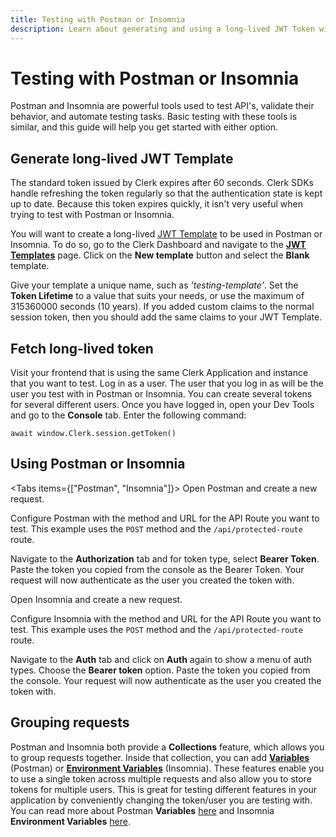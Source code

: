```yaml
---
title: Testing with Postman or Insomnia
description: Learn about generating and using a long-lived JWT Token with Postman or Insomnia.
---
```


# Testing with Postman or Insomnia

Postman and Insomnia are powerful tools used to test API's, validate their behavior, and automate testing tasks. Basic testing with these tools is similar, and this guide will help you get started with either option.

## Generate long-lived JWT Template

The standard token issued by Clerk expires after 60 seconds. Clerk SDKs handle refreshing the token regularly so that the authentication state is kept up to date. Because this token expires quickly, it isn't very useful when trying to test with Postman or Insomnia.

You will want to create a long-lived [JWT Template](/docs/backend-requests/making/jwt-templates) to be used in Postman or Insomnia. To do so, go to the Clerk Dashboard and navigate to the **[JWT Templates](https://dashboard.clerk.com/last-active?path=jwt-templates)** page. Click on the **New template** button and select the **Blank** template.

<Images
  src="/docs/images/testing/blank-jwt-template.webp"
  width={3024}
  height={1654}
  alt="The JWT Template page in the Clerk Dashboard. The 'New template' button was clicked, in the modal that opened, the 'Blank' template is hovered over."
/>

Give your template a unique name, such as *'testing-template'*. Set the **Token Lifetime** to a value that suits your needs, or use the maximum of 315360000 seconds (10 years). If you added custom claims to the normal session token, then you should add the same claims to your JWT Template.

<Images
  src="/docs/images/testing/testing-template.webp"
  width={2492}
  height={1400}
  alt="Creating a JWT Template in the Clerk Dashboard"
/>

## Fetch long-lived token

Visit your frontend that is using the same Clerk Application and instance that you want to test. Log in as a user. The user that you log in as will be the user you test with in Postman or Insomnia. You can create several tokens for several different users. Once you have logged in, open your Dev Tools and go to the **Console** tab. Enter the following command:

```
await window.Clerk.session.getToken()
```

<Images
src="/docs/images/testing/get-token-from-console.webp"
width={1075}
height={479}
alt="The Dev Tools Console with the command 'await window.Clerk.session.getToken()' entered. The token is logged to the console."
/>

## Using Postman or Insomnia

<Tabs items={["Postman", "Insomnia"]}>
  <Tab>
  Open Postman and create a new request.

  <Images
    src="/docs/images/testing/postman-new-request.webp"
    width={2552}
    height={1592}
    alt="The Postman app with a red arrow pointing at the plus icon in the top left corner."
  />

  Configure Postman with the method and URL for the API Route you want to test. This example uses the `POST` method and the `/api/protected-route` route. 

  <Images
    src="/docs/images/testing/postman-configure-request.webp"
    width={2552}
    height={1592}
    alt="The Postman app with a red box around the method and URL field."
  />

  Navigate to the **Authorization** tab and for token type, select **Bearer Token**. Paste the token you copied from the console as the Bearer Token. Your request will now authenticate as the user you created the token with.

  <Images
    src="/docs/images/testing/postman-bearer-token.webp"
    width={2552}
    height={1592}
    alt="The Postman app with the first red arrow pointing at the Authorization tab, the second red arrow pointing at the token type with 'Bearer token' chosen, and a third red arrow pointing at the token field with the token pasted in."
  />
  </Tab>

  <Tab>
  Open Insomnia and create a new request. 

  <Images
    src="/docs/images/testing/insomnia-new-request.webp"
    width={2552}
    height={1430}
    alt="The Insomnia app with a red arrow pointing at the 'New HTTP Request' button."
  />

  Configure Insomnia with the method and URL for the API Route you want to test. This example uses the `POST` method and the `/api/protected-route` route. 

  <Images
    src="/docs/images/testing/insomnia-configure-request.webp"
    width={2552}
    height={1430}
    alt="The Insomnia app with a red box around the method and URL field."
  />

  Navigate to the **Auth** tab and click on **Auth** again to show a menu of auth types. Choose the **Bearer token** option. Paste the token you copied from the console. Your request will now authenticate as the user you created the token with.

  <Images
    src="/docs/images/testing/insomnia-bearer-token.webp"
    width={2552}
    height={1430}
    alt="The Insomnia app with the first red arrow pointing at the Auth tab which has been switched to the 'Bearer token' option. The second red arrow points at the token field with the token pasted in."
  />
  </Tab>
</Tabs>

## Grouping requests

Postman and Insomnia both provide a **Collections** feature, which allows you to group requests together. Inside that collection, you can add **[Variables](https://learning.postman.com/docs/sending-requests/variables/)** (Postman) or **[Environment Variables](https://docs.insomnia.rest/insomnia/environment-variables)** (Insomnia). These features enable you to use a single token across multiple requests and also allow you to store tokens for multiple users. This is great for testing different features in your application by conveniently changing the token/user you are testing with. You can read more about Postman **Variables** [here](https://learning.postman.com/docs/sending-requests/variables/) and Insomnia **Environment Variables** [here](https://docs.insomnia.rest/insomnia/environment-variables).


